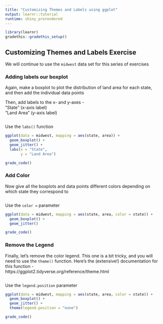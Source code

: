 ```yaml
---
title: "Customizing Themes and Labels using ggplot"
output: learnr::tutorial
runtime: shiny_prerendered
---
```

```r
library(learnr)
gradethis::gradethis_setup()
```
## Customizing Themes and Labels Exercise

We will continue to use the `midwest` data set for this series of exercises

### Adding labels our boxplot

Again, make a boxplot to plot the distribution of land area for each state, and then add the individual data points  

Then, add labels to the x- and y-axes -  
"State" (x-axis label)  
"Land Area" (y-axis label)  

```r

```

<div id="boxplot-label-hint">
Use the `labs()` function
</div>

```r
ggplot(data = midwest, mapping = aes(state, area)) +
  geom_boxplot() +
  geom_jitter() +
  labs(x = "State",
       y = "Land Area")
```

```r
grade_code()
```

### Add Color 

Now give all the boxplots and data points different colors depending on which state they correspond to  

```r

```

<div id="boxplot-color-hint">
Use the `color =` parameter
</div>

```r
ggplot(data = midwest, mapping = aes(state, area, color = state)) +
  geom_boxplot() +
  geom_jitter()
```

```r
grade_code()
```

### Remove the Legend

Finally, let's remove the color legend. This one is a bit tricky, and you will need to use the `theme()` function. Here's the (extensive!) documentation for this function -  
https://ggplot2.tidyverse.org/reference/theme.html

```r

```

<div id="remove-legend-hint">
Use the `legend.position` parameter
</div>

```r
ggplot(data = midwest, mapping = aes(state, area, color = state)) +
  geom_boxplot() +
  geom_jitter() +
  theme(legend.position = "none")
```

```r
grade_code()
```
